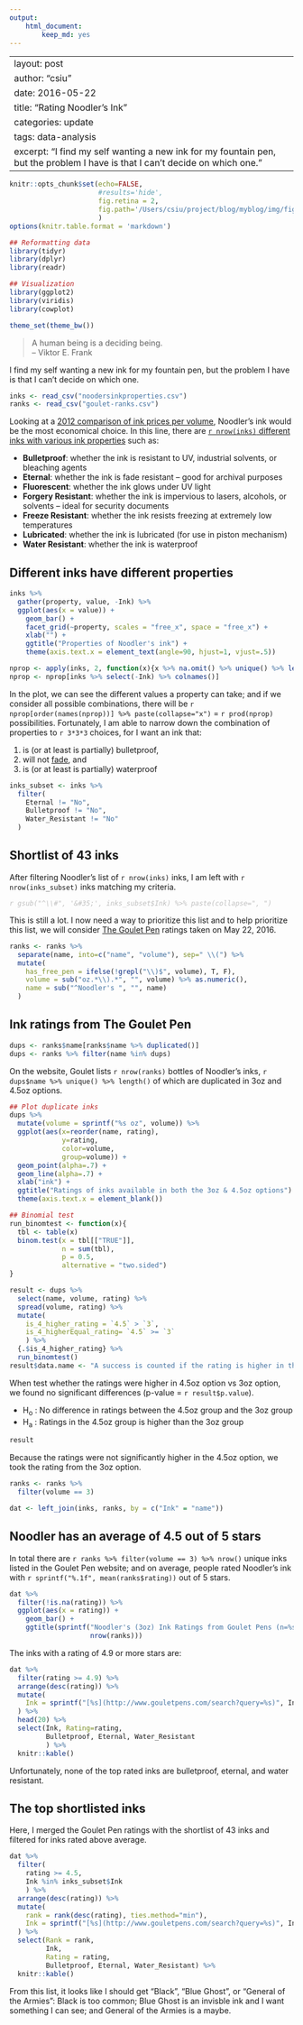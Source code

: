 ```yaml
---
output:
    html_document:
        keep_md: yes
---
```

---
layout: post
author: "csiu"
date: 2016-05-22
title: "Rating Noodler's Ink"
categories: update
tags: data-analysis
excerpt: "I find my self wanting a new ink for my fountain pen, but the problem I have is that I can't decide on which one."
---
```r
knitr::opts_chunk$set(echo=FALSE,
                      #results='hide',
                      fig.retina = 2,
                      fig.path='/Users/csiu/project/blog/myblog/img/figure/2016-05-22/'
                      )
options(knitr.table.format = 'markdown')
```

```r
## Reformatting data
library(tidyr)
library(dplyr)
library(readr)

## Visualization
library(ggplot2)
library(viridis)
library(cowplot)

theme_set(theme_bw())
```

> A human being is a deciding being.<br>
> -- Viktor E. Frank

I find my self wanting a new ink for my fountain pen, but the problem I have is that I can't decide on which one.

```r
inks <- read_csv("noodersinkproperties.csv")
ranks <- read_csv("goulet-ranks.csv")
```

Looking at a [2012 comparison of ink prices per volume](http://www.marcuslink.com/pens/ink/thebrands.html), Noodler's ink would be the most economical choice. In this line, there are [`r nrow(inks)` different inks with various ink properties](http://noodlersink.com/noodlers-ink-properties/) such as:

- **Bulletproof**: whether the ink is resistant to UV, industrial solvents, or bleaching agents
- **Eternal**: whether the ink is fade resistant -- good for archival purposes
- **Fluorescent**: whether the ink glows under UV light
- **Forgery Resistant**: whether the ink is impervious to lasers, alcohols, or solvents -- ideal for security documents
- **Freeze Resistant**: whether the ink resists freezing at extremely low temperatures
- **Lubricated**: whether the ink is lubricated (for use in piston mechanism)
- **Water Resistant**: whether the ink is waterproof

## Different inks have different properties

```r
inks %>% 
  gather(property, value, -Ink) %>% 
  ggplot(aes(x = value)) +
    geom_bar() +
    facet_grid(~property, scales = "free_x", space = "free_x") +
    xlab("") +
    ggtitle("Properties of Noodler's ink") +
    theme(axis.text.x = element_text(angle=90, hjust=1, vjust=.5))
```

```r
nprop <- apply(inks, 2, function(x){x %>% na.omit() %>% unique() %>% length()})
nprop <- nprop[inks %>% select(-Ink) %>% colnames()]
```

In the plot, we can see the different values a property can take; and if we consider all possible combinations, there will be `r nprop[order(names(nprop))] %>% paste(collapse="x")` = `r prod(nprop)` possibilities. Fortunately, I am able to narrow down the combination of properties to `r 3*3*3` choices, for I want an ink that:

1. is (or at least is partially) bulletproof,
2. will not [fade](http://hudsonvalleysketches.blogspot.ca/2012/12/lightfastness-test-results-on-noodlers.html), and
3. is (or at least is partially) waterproof

```r
inks_subset <- inks %>% 
  filter(
    Eternal != "No",
    Bulletproof != "No",
    Water_Resistant != "No"
  ) 
```

## Shortlist of 43 inks

After filtering Noodler's list of `r nrow(inks)` inks, I am left with `r nrow(inks_subset)` inks matching my criteria.

<font color="silver">_`r gsub("^\\#", '&#35;', inks_subset$Ink) %>% paste(collapse=", ")`_</font>

This is still a lot. I now need a way to prioritize this list and to help prioritize this list, we will consider [The Goulet Pen](http://www.gouletpens.com/bottled-ink/c/14/?sortBy=productName+asc&facetValueFilter=Tenant~Brand%3Anoodlers) ratings taken on May 22, 2016.

```r
ranks <- ranks %>% 
  separate(name, into=c("name", "volume"), sep=" \\(") %>% 
  mutate(
    has_free_pen = ifelse(!grepl("\\)$", volume), T, F),
    volume = sub("oz.*\\).*", "", volume) %>% as.numeric(),
    name = sub("^Noodler's ", "", name)
  )
```

## Ink ratings from The Goulet Pen

```r
dups <- ranks$name[ranks$name %>% duplicated()]
dups <- ranks %>% filter(name %in% dups)
```

On the website, Goulet lists `r nrow(ranks)` bottles of Noodler's inks, `r dups$name %>% unique() %>% length()` of which are duplicated in 3oz and 4.5oz options.

```r
## Plot duplicate inks
dups %>% 
  mutate(volume = sprintf("%s oz", volume)) %>% 
  ggplot(aes(x=reorder(name, rating), 
             y=rating, 
             color=volume, 
             group=volume)) +
  geom_point(alpha=.7) + 
  geom_line(alpha=.7) +
  xlab("ink") +
  ggtitle("Ratings of inks available in both the 3oz & 4.5oz options") +
  theme(axis.text.x = element_blank())
```

```r
## Binomial test
run_binomtest <- function(x){
  tbl <- table(x)
  binom.test(x = tbl[["TRUE"]],
             n = sum(tbl),
             p = 0.5,
             alternative = "two.sided")
}

result <- dups %>% 
  select(name, volume, rating) %>% 
  spread(volume, rating) %>% 
  mutate(
    is_4_higher_rating = `4.5` > `3`,
    is_4_higherEqual_rating= `4.5` >= `3`
    ) %>% 
  {.$is_4_higher_rating} %>% 
  run_binomtest()
result$data.name <- "A success is counted if the rating is higher in the 4.5oz group"
```

When test whether the ratings were higher in 4.5oz option vs 3oz option, we found no significant differences (p-value = `r result$p.value`). 

- H<sub>o</sub> : No difference in ratings between the 4.5oz group and the 3oz group
- H<sub>a</sub> : Ratings in the 4.5oz group is higher than the 3oz group

```r
result
```

Because the ratings were not significantly higher in the 4.5oz option, we took the rating from the 3oz option. 

```r
ranks <- ranks %>% 
  filter(volume == 3) 
```

```r
dat <- left_join(inks, ranks, by = c("Ink" = "name"))
```

## Noodler has an average of 4.5 out of 5 stars

In total there are `r ranks %>% filter(volume == 3) %>% nrow()` unique inks listed in the Goulet Pen website; and on average, people rated Noodler's ink with `r sprintf("%.1f", mean(ranks$rating))` out of 5 stars.

```r
dat %>%
  filter(!is.na(rating)) %>% 
  ggplot(aes(x = rating)) + 
    geom_bar() +
    ggtitle(sprintf("Noodler's (3oz) Ink Ratings from Goulet Pens (n=%s)",
                    nrow(ranks)))
```

The inks with a rating of 4.9 or more stars are: 

```r
dat %>% 
  filter(rating >= 4.9) %>% 
  arrange(desc(rating)) %>% 
  mutate(
    Ink = sprintf("[%s](http://www.gouletpens.com/search?query=%s)", Ink, itemId)
  ) %>% 
  head(20) %>% 
  select(Ink, Rating=rating, 
         Bulletproof, Eternal, Water_Resistant
         ) %>% 
  knitr::kable()
```

Unfortunately, none of the top rated inks are bulletproof, eternal, and water resistant.

## The top shortlisted inks

Here, I merged the Goulet Pen ratings with the shortlist of 43 inks and filtered for inks rated above average.

```r
dat %>% 
  filter(
    rating >= 4.5,
    Ink %in% inks_subset$Ink
    ) %>% 
  arrange(desc(rating)) %>% 
  mutate(
    rank = rank(desc(rating), ties.method="min"),
    Ink = sprintf("[%s](http://www.gouletpens.com/search?query=%s)", Ink, itemId)
  ) %>% 
  select(Rank = rank, 
         Ink,
         Rating = rating, 
         Bulletproof, Eternal, Water_Resistant) %>% 
  knitr::kable()
```

From this list, it looks like I should get "Black", "Blue Ghost", or "General of the Armies": Black is too common; Blue Ghost is an invisble ink and I want something I can see; and General of the Armies is a maybe.
